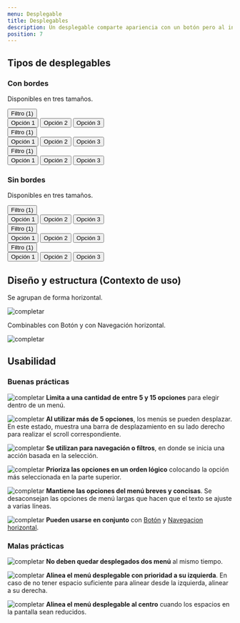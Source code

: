 ```yaml
---
menu: Desplegable
title: Desplegables
description: Un desplegable comparte apariencia con un botón pero al interactuar con él permite seleccionar una sola opción dentro de un menú.
position: 7
---
```


## Tipos de desplegables

### Con bordes


Disponibles en tres tamaños.


<div class="dropdown-container d-flex justify-content-between my-5">
  <div class="dropdown mb-3">
    <button
      type="button"
      class="btn btn-dropdown btn-dropdown-border btn-dropdown-lg dropdown-toggle"
      data-toggle="dropdown"
      aria-haspopup="true"
      aria-expanded="false"
    >
      Filtro (1)
    </button>
    <div class="dropdown-menu">
      <button class="dropdown-item" type="button">Opción 1</button>
      <button class="dropdown-item" type="button">Opción 2</button>
      <button class="dropdown-item" type="button">Opción 3</button>
    </div>
  </div>
  <div class="dropdown mb-3">
    <button
      type="button"
      class="btn btn-dropdown btn-dropdown-border dropdown-toggle"
      data-toggle="dropdown"
      aria-haspopup="true"
      aria-expanded="false"
    >
      Filtro (1)
    </button>
    <div class="dropdown-menu">
      <button class="dropdown-item" type="button">Opción 1</button>
      <button class="dropdown-item" type="button">Opción 2</button>
      <button class="dropdown-item" type="button">Opción 3</button>
    </div>
  </div>
  <div class="dropdown mb-3">
    <button
      type="button"
      class="btn btn-dropdown btn-dropdown-border btn-dropdown-sm dropdown-toggle"
      data-toggle="dropdown"
      aria-haspopup="true"
      aria-expanded="false"
    >
      Filtro (1)
    </button>
    <div class="dropdown-menu">
      <button class="dropdown-item" type="button">Opción 1</button>
      <button class="dropdown-item" type="button">Opción 2</button>
      <button class="dropdown-item" type="button">Opción 3</button>
    </div>
  </div>
</div>


### Sin bordes


Disponibles en tres tamaños.


<div class="dropdown-container d-flex justify-content-between my-5">
  <div class="dropdown mb-3">
    <button
      type="button"
      class="btn btn-dropdown btn-dropdown-lg dropdown-toggle"
      data-toggle="dropdown"
      aria-haspopup="true"
      aria-expanded="false"
    >
      Filtro (1)
    </button>
    <div class="dropdown-menu">
      <button class="dropdown-item" type="button">Opción 1</button>
      <button class="dropdown-item" type="button">Opción 2</button>
      <button class="dropdown-item" type="button">Opción 3</button>
    </div>
  </div>
  <div class="dropdown mb-3">
    <button
      type="button"
      class="btn btn-dropdown dropdown-toggle"
      data-toggle="dropdown"
      aria-haspopup="true"
      aria-expanded="false"
    >
      Filtro (1)
    </button>
    <div class="dropdown-menu">
      <button class="dropdown-item" type="button">Opción 1</button>
      <button class="dropdown-item" type="button">Opción 2</button>
      <button class="dropdown-item" type="button">Opción 3</button>
    </div>
  </div>
  <div class="dropdown mb-3">
    <button
      type="button"
      class="btn btn-dropdown btn-dropdown-sm dropdown-toggle"
      data-toggle="dropdown"
      aria-haspopup="true"
      aria-expanded="false"
    >
      Filtro (1)
    </button>
    <div class="dropdown-menu">
      <button class="dropdown-item" type="button">Opción 1</button>
      <button class="dropdown-item" type="button">Opción 2</button>
      <button class="dropdown-item" type="button">Opción 3</button>
    </div>
  </div>
</div>




## Diseño y estructura (Contexto de uso)

Se agrupan de forma horizontal.

![completar](/componentes/desplegable/diseño-estructura-1.svg)

Combinables con Botón y con Navegación horizontal.


![completar](/componentes/desplegable/diseño-estructura-2.svg)


## Usabilidad

### Buenas prácticas

![completar](/bxs-check-circle.svg) **Limita a una cantidad de entre 5 y 15 opciones** para elegir dentro de un menú. 

![completar](/bxs-check-circle.svg) **Al utilizar más de 5 opciones**, los menús se pueden desplazar. En este estado, muestra una barra de desplazamiento en su lado derecho para realizar el scroll correspondiente. 

![completar](/bxs-check-circle.svg) **Se utilizan para navegación o filtros**, en donde se inicia una acción basada en la selección. 

![completar](/bxs-check-circle.svg) **Prioriza las opciones en un orden lógico** colocando la opción más seleccionada en la parte superior. 

![completar](/bxs-check-circle.svg) **Mantiene las opciones del menú breves y concisas**. Se desaconsejan las opciones de menú largas que hacen que el texto se ajuste a varias líneas.

![completar](/bxs-check-circle.svg) **Pueden usarse en conjunto** con [Botón](https://gcba.github.io/Obelisco/?path=/story/componentes-bot%C3%B3n--colores) y [Navegacion horizontal](https://gcba.github.io/Obelisco/?path=/story/componentes-navegaci%C3%B3n-horizontal--simple).


### Malas prácticas

![completar](/bxs-x-circle.svg) **No deben quedar desplegados dos menú** al mismo tiempo. 

![completar](/bxs-x-circle.svg) **Alinea el menú desplegable con prioridad a su izquierda**. En caso de no tener espacio suficiente para alinear desde la izquierda, alinear a su derecha. 

![completar](/bxs-x-circle.svg) **Alinea el menú desplegable al centro** cuando los espacios en la pantalla sean reducidos.
